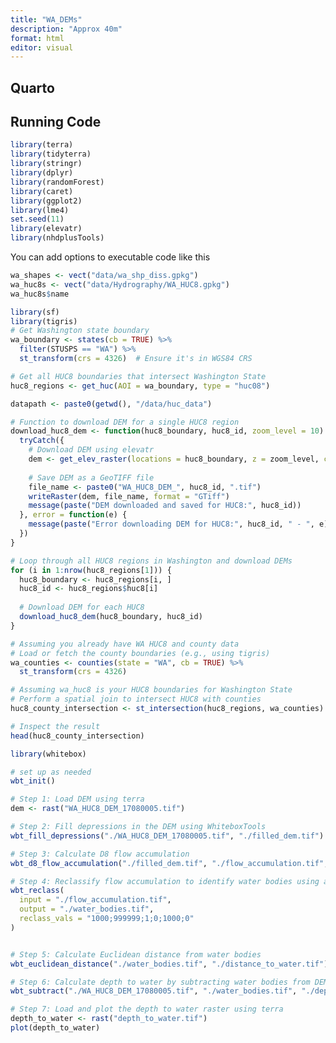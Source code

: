 ```yaml
---
title: "WA_DEMs"
description: "Approx 40m"
format: html
editor: visual
---
```


## Quarto



## Running Code



```r
library(terra)
library(tidyterra)
library(stringr)
library(dplyr)
library(randomForest)
library(caret)
library(ggplot2)
library(lme4)
set.seed(11)
library(elevatr)  
library(nhdplusTools)
```

You can add options to executable code like this
```r
wa_shapes <- vect("data/wa_shp_diss.gpkg")
wa_huc8s <- vect("data/Hydrography/WA_HUC8.gpkg")
wa_huc8s$name
```

```r
library(sf)
library(tigris) 
# Get Washington state boundary
wa_boundary <- states(cb = TRUE) %>% 
  filter(STUSPS == "WA") %>% 
  st_transform(crs = 4326)  # Ensure it's in WGS84 CRS

# Get all HUC8 boundaries that intersect Washington State
huc8_regions <- get_huc(AOI = wa_boundary, type = "huc08")
```
```r
datapath <- paste0(getwd(), "/data/huc_data")
```

```r
# Function to download DEM for a single HUC8 region
download_huc8_dem <- function(huc8_boundary, huc8_id, zoom_level = 10) {
  tryCatch({
    # Download DEM using elevatr
    dem <- get_elev_raster(locations = huc8_boundary, z = zoom_level, clip = "locations")
    
    # Save DEM as a GeoTIFF file
    file_name <- paste0("WA_HUC8_DEM_", huc8_id, ".tif")
    writeRaster(dem, file_name, format = "GTiff")
    message(paste("DEM downloaded and saved for HUC8:", huc8_id))
  }, error = function(e) {
    message(paste("Error downloading DEM for HUC8:", huc8_id, " - ", e))
  })
}

# Loop through all HUC8 regions in Washington and download DEMs
for (i in 1:nrow(huc8_regions[1])) {
  huc8_boundary <- huc8_regions[i, ]
  huc8_id <- huc8_regions$huc8[i]
  
  # Download DEM for each HUC8
  download_huc8_dem(huc8_boundary, huc8_id)
}
```
```r
# Assuming you already have WA HUC8 and county data
# Load or fetch the county boundaries (e.g., using tigris)
wa_counties <- counties(state = "WA", cb = TRUE) %>% 
  st_transform(crs = 4326)

# Assuming wa_huc8 is your HUC8 boundaries for Washington State
# Perform a spatial join to intersect HUC8 with counties
huc8_county_intersection <- st_intersection(huc8_regions, wa_counties)

# Inspect the result
head(huc8_county_intersection)
```


```r
library(whitebox)

# set up as needed
wbt_init()
```


```r

# Step 1: Load DEM using terra
dem <- rast("WA_HUC8_DEM_17080005.tif")

# Step 2: Fill depressions in the DEM using WhiteboxTools
wbt_fill_depressions("./WA_HUC8_DEM_17080005.tif", "./filled_dem.tif")

# Step 3: Calculate D8 flow accumulation
wbt_d8_flow_accumulation("./filled_dem.tif", "./flow_accumulation.tif", out_type = "cells")

# Step 4: Reclassify flow accumulation to identify water bodies using a threshold of 1000
wbt_reclass(
  input = "./flow_accumulation.tif",
  output = "./water_bodies.tif",
  reclass_vals = "1000;999999;1;0;1000;0"
)


# Step 5: Calculate Euclidean distance from water bodies
wbt_euclidean_distance("./water_bodies.tif", "./distance_to_water.tif")

# Step 6: Calculate depth to water by subtracting water bodies from DEM
wbt_subtract("./WA_HUC8_DEM_17080005.tif", "./water_bodies.tif", "./depth_to_water.tif")

# Step 7: Load and plot the depth to water raster using terra
depth_to_water <- rast("depth_to_water.tif")
plot(depth_to_water)
```